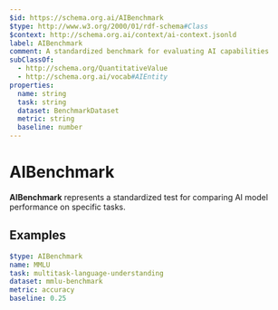 ```yaml
---
$id: https://schema.org.ai/AIBenchmark
$type: http://www.w3.org/2000/01/rdf-schema#Class
$context: http://schema.org.ai/context/ai-context.jsonld
label: AIBenchmark
comment: A standardized benchmark for evaluating AI capabilities
subClassOf:
  - http://schema.org/QuantitativeValue
  - http://schema.org.ai/vocab#AIEntity
properties:
  name: string
  task: string
  dataset: BenchmarkDataset
  metric: string
  baseline: number
---
```


# AIBenchmark

**AIBenchmark** represents a standardized test for comparing AI model performance on specific tasks.

## Examples

```yaml
$type: AIBenchmark
name: MMLU
task: multitask-language-understanding
dataset: mmlu-benchmark
metric: accuracy
baseline: 0.25
```
